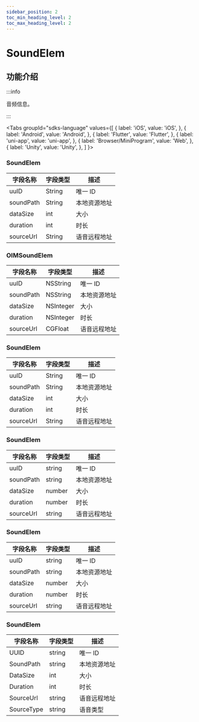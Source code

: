 ```yaml
---
sidebar_position: 2
toc_min_heading_level: 2
toc_max_heading_level: 2
---
```


# SoundElem

## 功能介绍

:::info

音频信息。

:::

<Tabs
groupId="sdks-language"
values={[
{ label: 'iOS', value: 'iOS', },
{ label: 'Android', value: 'Android', },
{ label: 'Flutter', value: 'Flutter', },
{ label: 'uni-app', value: 'uni-app', },
{ label: 'Browser/MiniProgram', value: 'Web', },
{ label: 'Unity', value: 'Unity', },
]
}>

<TabItem value="Flutter">

### SoundElem

| 字段名称  | 字段类型 | 描述         |
| --------- | -------- | ------------ |
| uuID      | String   | 唯一 ID      |
| soundPath | String   | 本地资源地址 |
| dataSize  | int      | 大小         |
| duration  | int      | 时长         |
| sourceUrl | String   | 语音远程地址     |

</TabItem>

<TabItem value="iOS">

### OIMSoundElem

| 字段名称  | 字段类型  | 描述         |
| --------- | --------- | ------------ |
| uuID      | NSString  | 唯一 ID      |
| soundPath | NSString  | 本地资源地址 |
| dataSize  | NSInteger | 大小         |
| duration  | NSInteger | 时长         |
| sourceUrl | CGFloat   | 语音远程地址     |

</TabItem>

<TabItem value="Android">

### SoundElem

| 字段名称  | 字段类型 | 描述         |
| --------- | -------- | ------------ |
| uuID      | String   | 唯一 ID      |
| soundPath | String   | 本地资源地址 |
| dataSize  | int      | 大小         |
| duration  | int      | 时长         |
| sourceUrl | String   | 语音远程地址     |

</TabItem>

<TabItem value="Web">

### SoundElem

| 字段名称  | 字段类型 | 描述         |
| --------- | -------- | ------------ |
| uuID      | string   | 唯一 ID      |
| soundPath | string   | 本地资源地址 |
| dataSize  | number   | 大小         |
| duration  | number   | 时长         |
| sourceUrl | string   | 语音远程地址     |

</TabItem>

<TabItem value="uni-app">

### SoundElem

| 字段名称  | 字段类型 | 描述         |
| --------- | -------- | ------------ |
| uuID      | string   | 唯一 ID      |
| soundPath | string   | 本地资源地址 |
| dataSize  | number   | 大小         |
| duration  | number   | 时长         |
| sourceUrl | string   | 语音远程地址     |

</TabItem>

<TabItem value="Unity">

### SoundElem

| 字段名称  | 字段类型 | 描述         |
| --------- | -------- | ------------ |
| UUID      | string   | 唯一 ID      |
| SoundPath | string   | 本地资源地址 |
| DataSize  | int      | 大小         |
| Duration  | int      | 时长         |
| SourceUrl | string   | 语音远程地址     |
| SourceType | string   | 语音类型|

</TabItem>
</Tabs>
